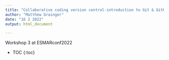 ```yaml
---
title: "Collaborative coding version control-introduction to Git & GitHub"
author: "Matthew Grainger"
date: "16 2 2022"
output: html_document

---
```


Workshop 3 at ESMARconf2022

* TOC
{:toc}